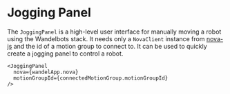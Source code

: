 
<Meta of={JoggingPanel} />

# Jogging Panel


The `JoggingPanel` is a high-level user interface for manually moving a robot using the Wandelbots stack. It needs only a `NovaClient` instance from [nova-js](https://github.com/wandelbotsgmbh/nova-js) and the id of a motion group to connect to.
It can be used to quickly create a jogging panel to control a robot.

```tsx
<JoggingPanel
  nova={wandelApp.nova}
  motionGroupId={connectedMotionGroup.motionGroupId}
/>
```

<Story of={JoggingPanel.Default} />